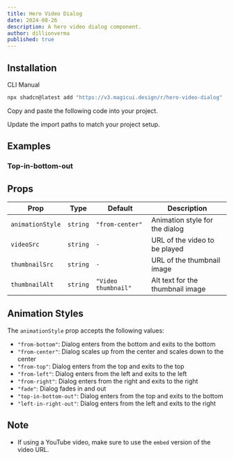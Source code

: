 ```yaml
---
title: Hero Video Dialog
date: 2024-08-26
description: A hero video dialog component.
author: dillionverma
published: true
---
```


<ComponentPreview name="hero-video-dialog-demo" />

## Installation

<Tabs defaultValue="cli">

<TabsList>
  <TabsTrigger value="cli">CLI</TabsTrigger>
  <TabsTrigger value="manual">Manual</TabsTrigger>
</TabsList>
<TabsContent value="cli">

```bash
npx shadcn@latest add "https://v3.magicui.design/r/hero-video-dialog"
```

</TabsContent>

<TabsContent value="manual">

<Steps>

<Step>Copy and paste the following code into your project.</Step>

<ComponentSource name="hero-video-dialog" />

<Step>Update the import paths to match your project setup.</Step>

</Steps>

</TabsContent>

</Tabs>

## Examples

### Top-in-bottom-out

<ComponentPreview name="hero-video-dialog-demo-top-in-bottom-out" />

## Props

| Prop             | Type     | Default             | Description                      |
| ---------------- | -------- | ------------------- | -------------------------------- |
| `animationStyle` | `string` | `"from-center"`     | Animation style for the dialog   |
| `videoSrc`       | `string` | `-`                 | URL of the video to be played    |
| `thumbnailSrc`   | `string` | `-`                 | URL of the thumbnail image       |
| `thumbnailAlt`   | `string` | `"Video thumbnail"` | Alt text for the thumbnail image |

## Animation Styles

The `animationStyle` prop accepts the following values:

- `"from-bottom"`: Dialog enters from the bottom and exits to the bottom
- `"from-center"`: Dialog scales up from the center and scales down to the center
- `"from-top"`: Dialog enters from the top and exits to the top
- `"from-left"`: Dialog enters from the left and exits to the left
- `"from-right"`: Dialog enters from the right and exits to the right
- `"fade"`: Dialog fades in and out
- `"top-in-bottom-out"`: Dialog enters from the top and exits to the bottom
- `"left-in-right-out"`: Dialog enters from the left and exits to the right

## Note

- If using a YouTube video, make sure to use the `embed` version of the video URL.
